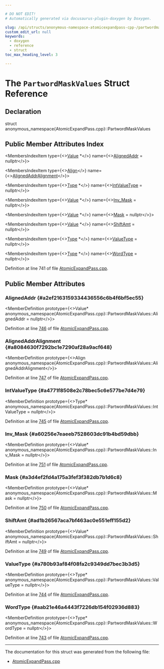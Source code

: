 ```yaml
---

# DO NOT EDIT!
# Automatically generated via docusaurus-plugin-doxygen by Doxygen.

slug: /api/structs/anonymous-namespace-atomicexpandpass-cpp-/partwordmaskvalues
custom_edit_url: null
keywords:
  - doxygen
  - reference
  - struct
toc_max_heading_level: 3

---
```





# The `PartwordMaskValues` Struct Reference

<DoxygenPage pluginConfig={pluginConfig}>



## Declaration

<CodeBlock>struct anonymous_namespace{AtomicExpandPass.cpp}::PartwordMaskValues</CodeBlock>

## Public Member Attributes Index

<MembersIndex>

<MembersIndexItem
  type={<><a href="/docs/api/classes/llvm/value">Value</a> &#42;</>}
  name={<><a href="#a2ef2163159334436556c6b4f6bf5ec55">AlignedAddr</a> = nullptr</>}>
</MembersIndexItem>

<MembersIndexItem
  type={<><a href="/docs/api/structs/llvm/align">Align</a></>}
  name={<><a href="#a8084630f7292bc1e7290af28a9acf648">AlignedAddrAlignment</a></>}>
</MembersIndexItem>

<MembersIndexItem
  type={<><a href="/docs/api/classes/llvm/type">Type</a> &#42;</>}
  name={<><a href="#a4771f8508e2c78bec5c6e577be7d4e79">IntValueType</a> = nullptr</>}>
</MembersIndexItem>

<MembersIndexItem
  type={<><a href="/docs/api/classes/llvm/value">Value</a> &#42;</>}
  name={<><a href="#a60256e7eaeeb7528603dc91b4bd59dbb">Inv&#95;Mask</a> = nullptr</>}>
</MembersIndexItem>

<MembersIndexItem
  type={<><a href="/docs/api/classes/llvm/value">Value</a> &#42;</>}
  name={<><a href="#a3d4ef2fd4a175a3fef3f382db7b1d6c8">Mask</a> = nullptr</>}>
</MembersIndexItem>

<MembersIndexItem
  type={<><a href="/docs/api/classes/llvm/value">Value</a> &#42;</>}
  name={<><a href="#ad1b26567aca7bf463ac0e551eff155d2">ShiftAmt</a> = nullptr</>}>
</MembersIndexItem>

<MembersIndexItem
  type={<><a href="/docs/api/classes/llvm/type">Type</a> &#42;</>}
  name={<><a href="#a780b93af84f08fa2c9349dd7bec3b3d5">ValueType</a> = nullptr</>}>
</MembersIndexItem>

<MembersIndexItem
  type={<><a href="/docs/api/classes/llvm/type">Type</a> &#42;</>}
  name={<><a href="#aab21e46a4443f7226db154f02936d883">WordType</a> = nullptr</>}>
</MembersIndexItem>

</MembersIndex>


Definition at line 741 of file <a href="/docs/api/files/lib/lib/codegen/atomicexpandpass-cpp">AtomicExpandPass.cpp</a>.

<SectionDefinition>

## Public Member Attributes

### AlignedAddr {#a2ef2163159334436556c6b4f6bf5ec55}

<MemberDefinition
  prototype={<>Value&#42; anonymous&#95;namespace&#123;AtomicExpandPass.cpp&#125;::PartwordMaskValues::AlignedAddr = nullptr</>}>

Definition at line <a href="/docs/api/files/lib/lib/codegen/atomicexpandpass-cpp/#l00746">746</a> of file <a href="/docs/api/files/lib/lib/codegen/atomicexpandpass-cpp">AtomicExpandPass.cpp</a>.
</MemberDefinition>

### AlignedAddrAlignment {#a8084630f7292bc1e7290af28a9acf648}

<MemberDefinition
  prototype={<>Align anonymous&#95;namespace&#123;AtomicExpandPass.cpp&#125;::PartwordMaskValues::AlignedAddrAlignment</>}>

Definition at line <a href="/docs/api/files/lib/lib/codegen/atomicexpandpass-cpp/#l00747">747</a> of file <a href="/docs/api/files/lib/lib/codegen/atomicexpandpass-cpp">AtomicExpandPass.cpp</a>.
</MemberDefinition>

### IntValueType {#a4771f8508e2c78bec5c6e577be7d4e79}

<MemberDefinition
  prototype={<>Type&#42; anonymous&#95;namespace&#123;AtomicExpandPass.cpp&#125;::PartwordMaskValues::IntValueType = nullptr</>}>

Definition at line <a href="/docs/api/files/lib/lib/codegen/atomicexpandpass-cpp/#l00745">745</a> of file <a href="/docs/api/files/lib/lib/codegen/atomicexpandpass-cpp">AtomicExpandPass.cpp</a>.
</MemberDefinition>

### Inv&#95;Mask {#a60256e7eaeeb7528603dc91b4bd59dbb}

<MemberDefinition
  prototype={<>Value&#42; anonymous&#95;namespace&#123;AtomicExpandPass.cpp&#125;::PartwordMaskValues::Inv&#95;Mask = nullptr</>}>

Definition at line <a href="/docs/api/files/lib/lib/codegen/atomicexpandpass-cpp/#l00751">751</a> of file <a href="/docs/api/files/lib/lib/codegen/atomicexpandpass-cpp">AtomicExpandPass.cpp</a>.
</MemberDefinition>

### Mask {#a3d4ef2fd4a175a3fef3f382db7b1d6c8}

<MemberDefinition
  prototype={<>Value&#42; anonymous&#95;namespace&#123;AtomicExpandPass.cpp&#125;::PartwordMaskValues::Mask = nullptr</>}>

Definition at line <a href="/docs/api/files/lib/lib/codegen/atomicexpandpass-cpp/#l00750">750</a> of file <a href="/docs/api/files/lib/lib/codegen/atomicexpandpass-cpp">AtomicExpandPass.cpp</a>.
</MemberDefinition>

### ShiftAmt {#ad1b26567aca7bf463ac0e551eff155d2}

<MemberDefinition
  prototype={<>Value&#42; anonymous&#95;namespace&#123;AtomicExpandPass.cpp&#125;::PartwordMaskValues::ShiftAmt = nullptr</>}>

Definition at line <a href="/docs/api/files/lib/lib/codegen/atomicexpandpass-cpp/#l00749">749</a> of file <a href="/docs/api/files/lib/lib/codegen/atomicexpandpass-cpp">AtomicExpandPass.cpp</a>.
</MemberDefinition>

### ValueType {#a780b93af84f08fa2c9349dd7bec3b3d5}

<MemberDefinition
  prototype={<>Type&#42; anonymous&#95;namespace&#123;AtomicExpandPass.cpp&#125;::PartwordMaskValues::ValueType = nullptr</>}>

Definition at line <a href="/docs/api/files/lib/lib/codegen/atomicexpandpass-cpp/#l00744">744</a> of file <a href="/docs/api/files/lib/lib/codegen/atomicexpandpass-cpp">AtomicExpandPass.cpp</a>.
</MemberDefinition>

### WordType {#aab21e46a4443f7226db154f02936d883}

<MemberDefinition
  prototype={<>Type&#42; anonymous&#95;namespace&#123;AtomicExpandPass.cpp&#125;::PartwordMaskValues::WordType = nullptr</>}>

Definition at line <a href="/docs/api/files/lib/lib/codegen/atomicexpandpass-cpp/#l00743">743</a> of file <a href="/docs/api/files/lib/lib/codegen/atomicexpandpass-cpp">AtomicExpandPass.cpp</a>.
</MemberDefinition>

</SectionDefinition>

<hr/>

The documentation for this struct was generated from the following file:

<ul>
<li><a href="/docs/api/files/lib/lib/codegen/atomicexpandpass-cpp">AtomicExpandPass.cpp</a></li>
</ul>

</DoxygenPage>
